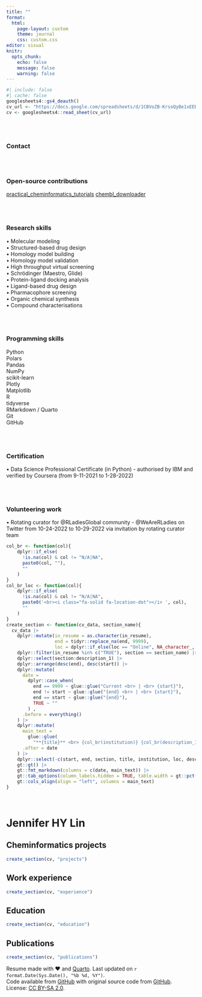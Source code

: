 ```yaml
---
title: ""
format: 
  html:
    page-layout: custom
    theme: journal
    css: custom.css
editor: visual
knitr:
  opts_chunk: 
    echo: false
    message: false
    warning: false
---
```


```r
#| include: false
#| cache: false
googlesheets4::gs4_deauth()
cv_url <- "https://docs.google.com/spreadsheets/d/1CBVoZB-KrsoQyBe1xEEDdMF2ESj8IoaKrdzPdv3oFMs/edit#gid=917338460"
cv <- googlesheets4::read_sheet(cv_url)
```

<!-- Sidebar/column -->

<!-- Please refer to Page Layout section in Quarto docs (specifically the part on CSS Grid) - https://quarto.org/docs/output-formats/page-layout.html#custom - to customise column positions -->

::: grid
::: {.g-col-3 .g-start-2}
<br>
<br>

### Contact

[ <a href='https://jhylin.github.io/Data_in_life_blog/' target='_blank'> <i class="fa fa-home"></i></a> <a href='https://github.com/jhylin' target='_blank'><i class="fa-brands fa-github"></i></a> <a href='mailto:jennyhylin@gmail.com'><i class="fa fa-envelope"></i></a> <a href='https://twitter.com/jenhylin' target='_blank'><i class="fa-brands fa-twitter"></i></a> <a href='https://www.linkedin.com/in/jennifer-hy-lin-a9b86981/' target='_blank'><i class="fa-brands fa-linkedin"></i></a></left> ]{style="font-size: 1.5em;"}

<!-- Uncomment and add contents in the column on the left if needed -->

<br>
<br>

### Open-source contributions
[practical_cheminformatics_tutorials](https://github.com/PatWalters/practical_cheminformatics_tutorials/issues/12)
[chembl_downloader](https://github.com/cthoyt/chembl-downloader/pull/13)

<br>
<br>

### Research skills

<i></i> • Molecular modeling <br> <i></i> • Structured-based drug design <br> <i></i> • Homology model building <br> <i></i> • Homology model validation <br> <i></i> • High throughput virtual screening <br> <i></i> • Schrödinger (Maestro, Glide) <br> <i></i> • Protein-ligand docking analysis <br> <i></i> • Ligand-based drug design <br> <i></i> • Pharmacophore screening <br> <i></i> • Organic chemical synthesis <br> <i></i> • Compound characterisations <br>

<br>
<br>

### Programming skills

<i class="fa-brands fa-python"></i> Python <br> <i class="fa-solid fa-table"></i> Polars <br> <i class="fa-solid fa-table-cells"></i> Pandas <br> <i class="fa-solid fa-arrow-down-wide-short"></i> NumPy <br> <i class="fa-solid fa-computer"></i> scikit-learn <br> <i class="fa-solid fa-square-poll-vertical"></i> Plotly <br> <i class="fa-solid fa-chart-column"></i> Matplotlib <br> <i class="fab fa-r-project"></i> R <br> <i class="fa-solid fa-chart-line"></i> tidyverse <br> <i class="fab fa-markdown"></i> RMarkdown / Quarto <br> <i class="fas fa-code-branch"></i> Git <br> <i class="fab fa-github"></i> GitHub <br>

<!-- <i class="fa-solid fa-database"></i> SQL <br> <i class="fa-solid fa-table-columns"></i> Tableau <br> -->

<br>
<br>

### Certification
• Data Science Professional Certificate (in Python)
- authorised by IBM and verified by Coursera (from 9-11-2021 to 1-28-2022)

<br>
<br>

### Volunteering work
• Rotating curator for @RLadiesGlobal community 
- @WeAreRLadies on Twitter from 10-24-2022 to 10-29-2022 via invitation by rotating curator team


:::

<!-- Column for main content -->

::: {.g-col-6 .g-start-5}
<!-- Functions -->

```r
col_br <- function(col){
    dplyr::if_else(
      !is.na(col) & col != "N/A|NA", 
      paste0(col, ""),
      ""
    )
}
col_br_loc <- function(col){
    dplyr::if_else(
      !is.na(col) & col != "N/A|NA", 
      paste0('<br><i class="fa-solid fa-location-dot"></i> ', col),
      ""
    )
}
create_section <- function(cv_data, section_name){
  cv_data |>
    dplyr::mutate(in_resume = as.character(in_resume),
                  end = tidyr::replace_na(end, 9999),
                  loc = dplyr::if_else(loc == "Online", NA_character_, loc)) |>
    dplyr::filter(in_resume %in% c("TRUE"), section == section_name) |>
    dplyr::select(section:description_1) |>
    dplyr::arrange(desc(end), desc(start)) |>
    dplyr::mutate(
      date =
        dplyr::case_when(
          end == 9999 ~ glue::glue("Current <br> | <br> {start}"),
          end != start ~ glue::glue("{end} <br> | <br> {start}"),
          end == start ~ glue::glue("{end}"),
          TRUE ~ ""
        ) ,
      .before = everything()
    ) |>
    dplyr::mutate(
      main_text =
        glue::glue(
          "**{title}** <br> {col_br(institution)} {col_br(description_1)} {col_br_loc(loc)}"),
      .after = date
    ) |>
    dplyr::select(-c(start, end, section, title, institution, loc, description_1)) |>
    gt::gt() |>
    gt::fmt_markdown(columns = c(date, main_text)) |> 
    gt::tab_options(column_labels.hidden = TRUE, table.width = gt::pct(100)) |> 
    gt::cols_align(align = "left", columns = main_text)
}
```

<!-- Main content -->

<br>

# Jennifer HY Lin

## <i class="fa-solid fa-diagram-project"></i> Cheminformatics projects

```r
create_section(cv, "projects")
```

## <i class="fa-solid fa-briefcase"></i> Work experience

```r
create_section(cv, "experience")
```

<!-- ## <i class="fa-solid fa-handshake-angle"></i> Volunteering work -->

<!-- ```{r} -->
<!-- create_section(cv, "volunteering") -->
<!-- ``` -->

<!-- ## <i class="fa-solid fa-certificate"></i> Certification -->

<!-- ```{r} -->
<!-- create_section(cv, "certification") -->
<!-- ``` -->

## <i class="fa-solid fa-graduation-cap"></i> Education

```r
create_section(cv, "education")
```

## <i class="fa-solid fa-book"></i> Publications

```r
create_section(cv, "publications")
```
:::
:::

<!-- footer -->

<footer>

<p class="footer">

Resume made with ❤️ and [Quarto](https://quarto.org/). Last updated on `r format.Date(Sys.Date(), "%b %d, %Y")`. <br> Code available from <i class="fa-brands fa-github"></i> [GitHub](https://github.com/jhylin/CV_resume_quarto/blob/main/index.qmd) with original source code from <i class="fa-brands fa-github"></i> [GitHub](https://github.com/beatrizmilz/resume/blob/master/docs/index.qmd). <br>License: [CC BY-SA 2.0](https://creativecommons.org/licenses/by-sa/2.0/).

</p>

</footer>

```{=html}
<script src="https://kit.fontawesome.com/1bb720cc6f.js" crossorigin="anonymous"></script>
```
